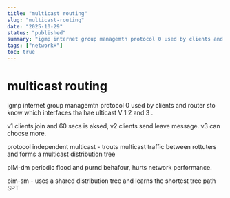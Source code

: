 ```yaml
---
title: "multicast routing"
slug: "multicast-routing"
date: "2025-10-29"
status: "published"
summary: "igmp internet group managemtn protocol 0 used by clients and router sto know which interfaces tha hae ulticast V 1 2 and 3 ."
tags: ["network+"]
toc: true
---
```


# multicast routing

igmp internet group managemtn protocol 0 used by clients and router sto know which interfaces tha hae ulticast V 1 2 and 3 . 

v1 clients join and 60 secs is aksed, v2 clients send leave message. v3 can choose more. 

protocol independent multicast - trouts multicast traffic between rottuters and forms a multicast distribution tree 

pIM-dm periodic flood and purnd behafour, hurts network performance. 

pim-sm - uses a shared distribution tree and learns the shortest tree path SPT